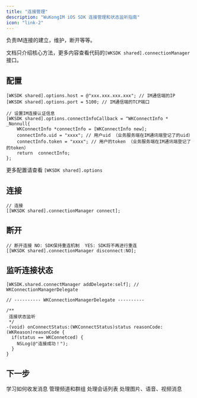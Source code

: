 ```yaml
---
title: "连接管理"
description: "WuKongIM iOS SDK 连接管理和状态监听指南"
icon: "link-2"
---
```


负责IM连接的建立，维护，断开等等。

文档只介绍核心方法，更多内容查看代码的`[WKSDK shared].connectionManager`接口。

## 配置

```objc
[WKSDK shared].options.host = @"xxx.xxx.xxx.xxx"; // IM通信端的IP
[WKSDK shared].options.port = 5100; // IM通信端的TCP端口

// 设置IM连接认证信息
[WKSDK shared].options.connectInfoCallback = ^WKConnectInfo * _Nonnull{
    WKConnectInfo *connectInfo = [WKConnectInfo new];
    connectInfo.uid = "xxxx"; // 用户uid （业务服务端在IM通讯端登记了的uid）
    connectInfo.token = "xxxx"; // 用户的token （业务服务端在IM通讯端登记了的token）
    return  connectInfo;
};
```

更多配置请查看 `[WKSDK shared].options`

## 连接

```objc
// 连接
[[WKSDK shared].connectionManager connect];
```

## 断开

```objc
// 断开连接 NO: SDK保持重连机制  YES: SDK将不再进行重连
[[WKSDK shared].connectionManager disconnect:NO];
```

## 监听连接状态

```objc
[WKSDK.shared.connectManager addDelegate:self]; // WKConnectionManagerDelegate
```

```objc
// ---------- WKConnectionManagerDelegate ----------

/**
 连接状态监听
 */
-(void) onConnectStatus:(WKConnectStatus)status reasonCode:(WKReason)reasonCode {
  if(status == WKConnetced) {
    NSLog(@"连接成功！");
  }
}
```

## 下一步

<CardGroup cols={2}>
  <Card
    title="消息收发"
    icon="message-circle"
    href="/zh/sdk/wukongim/ios/chat"
  >
    学习如何收发消息
  </Card>
  <Card
    title="频道管理"
    icon="hash"
    href="/zh/sdk/wukongim/ios/channel"
  >
    管理频道和群组
  </Card>
  <Card
    title="会话管理"
    icon="users"
    href="/zh/sdk/wukongim/ios/conversation"
  >
    处理会话列表
  </Card>
  <Card
    title="多媒体消息"
    icon="image"
    href="/zh/sdk/wukongim/ios/media"
  >
    处理图片、语音、视频消息
  </Card>
</CardGroup>
